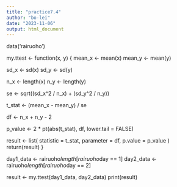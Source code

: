 ```yaml
---
title: "practice7.4"
author: "bo-lei"
date: "2023-11-06"
output: html_document
---
```


data('rairuoho')

my.ttest <- function(x, y) {
  mean_x <- mean(x)
  mean_y <- mean(y)
  
  sd_x <- sd(x)
  sd_y <- sd(y)
  
  n_x <- length(x)
  n_y <- length(y)
  
  se <- sqrt((sd_x^2 / n_x) + (sd_y^2 / n_y))
  
  t_stat <- (mean_x - mean_y) / se
  
  df <- n_x + n_y - 2
  
  p_value <- 2 * pt(abs(t_stat), df, lower.tail = FALSE)
  
  result <- list(
    statistic = t_stat,
    parameter = df,
    p.value = p_value
  )
  return(result)
}

day1_data <- rairuoho$length[rairuoho$day == 1]
day2_data <- rairuoho$length[rairuoho$day == 2]

result <- my.ttest(day1_data, day2_data)
print(result)
